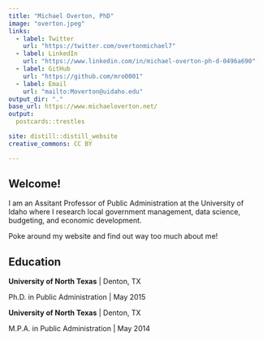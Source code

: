 ```yaml
---
title: "Michael Overton, PhD"
image: "overton.jpeg"
links:
  - label: Twitter
    url: "https://twitter.com/overtonmichael7"
  - label: LinkedIn
    url: "https://www.linkedin.com/in/michael-overton-ph-d-0496a690"
  - label: GitHub
    url: "https://github.com/mro0001"
  - label: Email
    url: "mailto:Moverton@uidaho.edu"
output_dir: "."
base_url: https://www.michaeloverton.net/
output:
  postcards::trestles

site: distill::distill_website
creative_commons: CC BY

---
```


## Welcome!

I am an Assitant Professor of Public Administration at the University of Idaho where I research local government management, data science, budgeting, and economic development. 

Poke around my website and find out way too much about me!

## Education

**University of North Texas** | Denton, TX

Ph.D. in Public Administration | May 2015

**University of North Texas** | Denton, TX

M.P.A. in Public Administration | May 2014


